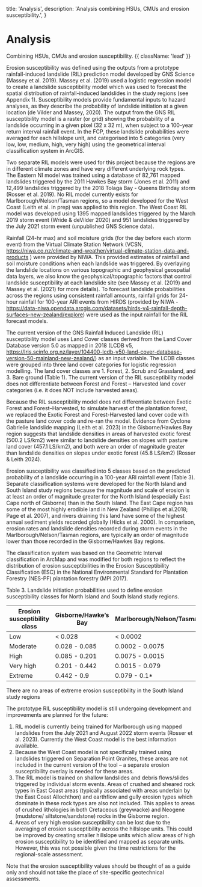   title: 'Analysis',
  description:
    'Analysis combining HSUs, CMUs and erosion susceptibility.',
}

# Analysis

Combining HSUs, CMUs and erosion susceptibility. {{ className: 'lead' }}

Erosion susceptibility was defined using the outputs from a prototype rainfall-induced landslide (RIL) prediction model developed by GNS Science (Massey et al. 2019). Massey et al. (2019) used a logistic regression model to create a landslide susceptibility model which was used to forecast the spatial distribution of rainfall-induced landslides in the study regions (see Appendix 1). Susceptibility models provide fundamental inputs to hazard analyses, as they describe the probability of landslide initiation at a given location (de Vilder and Massey, 2020). The output from the GNS RIL susceptibility model is a raster (or grid) showing the probability of a landslide occurring in a given pixel (32 x 32 m), when subject to a 100-year return interval rainfall event. In the FCP, these landslide probabilities were averaged for each hillslope unit, and categorised into 5 categories (very low, low, medium, high, very high) using the geometrical interval classification system in ArcGIS.

Two separate RIL models were used for this project because the regions are in different climate zones and have very different underlying rock types.  The Eastern NI model was trained using a database of 82,761 mapped landslides triggered by the 2011 Hawkes Bay storm (Jones et al. 2011) and 12,499 landslides triggered by the 2018 Tolaga Bay - Queens Birthday storm (Rosser et al. 2019). No RIL model currently exists for Marlborough/Nelson/Tasman regions, so a model developed for the West Coast (Leith et al. in prep) was applied to this region. The West Coast RIL model was developed using 1395 mapped landslides triggered by the March 2019 storm event (Wride & deVilder 2020) and 951 landslides triggered by the July 2021 storm event (unpublished GNS Science data).

Rainfall (24-hr max) and soil moisture grids (for the day before each storm event) from the Virtual Climate Station Network (VCSN, https://niwa.co.nz/climate-and-weather/virtual-climate-station-data-and-products ) were provided by NIWA.  This provided estimates of rainfall and soil moisture conditions when each landslide was triggered. By overlaying the landslide locations on various topographic and geophysical geospatial data layers, we also know the geophysical/topographic factors that control landslide susceptibility at each landslide site (see Massey et al. (2019) and Massey et al. (2021) for more details). To forecast landslide probabilities across the regions using consistent rainfall amounts, rainfall grids for 24-hour rainfall for 100-year ARI events from HIRDS (provided by NIWA - https://data-niwa.opendata.arcgis.com/datasets/hirds-v4-rainfall-depth-surfaces-new-zealand/explore) were used as the input rainfall for the RIL forecast models.  

The current version of the GNS Rainfall Induced Landslide (RIL) susceptibility model uses Land Cover classes derived from the Land Cover Database version 5.0 as mapped in 2018 (LCDB v5, https://lris.scinfo.org.nz/layer/104400-lcdb-v50-land-cover-database-version-50-mainland-new-zealand/) as an input variable. The LCDB classes were grouped into three land cover categories for logistic regression modelling. The land cover classes are 1. Forest, 2. Scrub and Grassland, and 3. Bare ground (Table 1). The current version of the RIL susceptibility model does not differentiate between Forest and Forest – Harvested land cover categories (i.e. it does NOT include harvested areas). 

Because the RIL susceptibility model does not differentiate between Exotic Forest and Forest–Harvested, to simulate harvest of the plantation forest, we replaced the Exotic Forest and Forest-Harvested land cover code with the pasture land cover code and re-ran the model. Evidence from Cyclone Gabrielle landslide mapping (Leith et al. 2023) in the Gisborne/Hawkes Bay region suggests that landslide densities in areas of harvested exotic forest (500.2 LS/km2) were similar to landslide densities on slopes with pasture land cover (457.1 LS/km2), and both were an order of magnitude greater than landslide densities on slopes under exotic forest (45.8 LS/km2) (Rosser & Leith 2024). 

Erosion susceptibility was classified into 5 classes based on the predicted probability of a landslide occurring in a 100-year ARI rainfall event (Table 3). Separate classification systems were developed for the North Island and South Island study regions because the magnitude and scale of erosion is at least an order of magnitude greater for the North Island (especially East Cape north of Gisborne) than in the South Island. The East Cape region has some of the most highly erodible land in New Zealand (Phillips et al.2018; Page et al. 2007), and rivers draining this land have some of the highest annual sediment yields recorded globally (Hicks et al. 2000). In comparison, erosion rates and landslide densities recorded during storm events in the Marlborough/Nelson/Tasman regions, are typically an order of magnitude lower than those recorded in the Gisborne/Hawkes Bay regions. 

The classification system was based on the Geometric Interval classification in ArcMap and was modified for both regions to reflect the distribution of erosion susceptibilities in the Erosion Susceptibility Classification (ESC) in the National Environmental Standard for Plantation Forestry (NES-PF) plantation forestry (MPI 2017).

<Note>
    Table 3. Landslide initiation probabilities used to define erosion susceptibility classes for North Island and South Island study regions.
</Note>

| Erosion susceptibility class | Gisborne/Hawke’s Bay | Marlborough/Nelson/Tasman  |
|------------------------------|----------------------|----------------------------|
| Low                          | < 0.028              | < 0.0002                   |
| Moderate                     | 0.028 - 0.085        | 0.0002 - 0.0075            |
| High                         | 0.085 - 0.201        | 0.0075 - 0.0015            |
| Very high                    | 0.201 - 0.442        | 0.0015 - 0.079             |
| Extreme                      | 0.442 - 0.9          | 0.079 - 0.1*               |

<Note>
    There are no areas of extreme erosion susceptibility in the South Island study regions
</Note>

The prototype RIL susceptibility model is still undergoing development and improvements are planned for the future:

1. RIL model is currently being trained for Marlborough using mapped landslides from the July 2021 and August 2022 storm events (Rosser et al. 2023). Currently the West Coast model is the best information available.
2. Because the West Coast model is not specifically trained using landslides triggered on Separation Point Granites, these areas are not included in the current version of the tool – a separate erosion susceptibility overlay is needed for these areas.
3. The RIL model is trained on shallow landslides and debris flows/slides triggered by individual storm events. Areas of crushed and sheared rock types in East Coast areas (typically associated with areas underlain by the East Coast Allochthon) and earthflow and gully erosion types which dominate in these rock types are also not included. This applies to areas of crushed lithologies in both Cretaceous (greywacke) and Neogene (mudstone/ siltstone/sandstone) rocks in the Gisborne region. 
4. Areas of very high erosion susceptibility can be lost due to the averaging of erosion susceptibility across the hillslope units. This could be improved by creating smaller hillslope units which allow areas of high erosion susceptibility to be identified and mapped as separate units.  However, this was not possible given the time restrictions for the regional-scale assessment.

<Note>
    Note that the erosion susceptibility values should be thought of as a guide only and should not take the place of site-specific geotechnical assessments. 
</Note>
